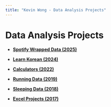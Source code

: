```yaml
---
title: "Kevin Wong - Data Analysis Projects"
---
```


<h1>Data Analysis Projects</h1>

<h4>

* [Spotify Wrapped Data (2025)](spotify.html)

* [Learn Korean (2024)](korean.html)

* [Calculators (2022)](calculators.html)

* [Running Data (2019)](running.html)

* [Sleeping Data (2018)](sleep.html)

* [Excel Projects (2017)](excel.html)

</h4>

